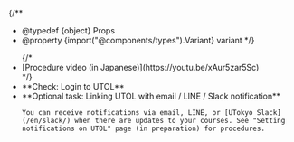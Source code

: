 
{/**
  * @typedef {object} Props
  * @property {import("@components/types").Variant} variant
  */}

<ul class="procedure">
  {/*
    <If cond={props.variant === "oc"}>
      <li>[Procedure video (in Japanese)](https://youtu.be/xAur5zar5Sc)</li>
    </If>
  */}
  <li>
    **Check: Login to UTOL**
    <Login blockLink={props.variant === "individual"} support={props.variant === "oc"} />
  </li>
  <li>
    **Optional task: Linking UTOL with email / LINE / Slack notification**
    
    You can receive notifications via email, LINE, or [UTokyo Slack](/en/slack/) when there are updates to your courses. See "Setting notifications on UTOL" page (in preparation) for procedures.
  </li>
</ul>
